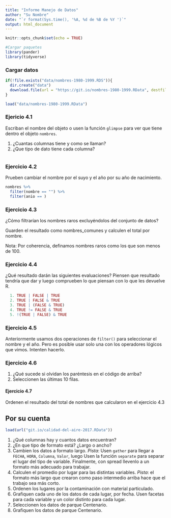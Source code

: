 ```yaml
---
title: "Informe Manejo de Datos"
author: "Su Nombre"
date: "`r format(Sys.time(), '%A, %d de %B de %Y ')`"
output: html_document
---
```


```r
knitr::opts_chunk$set(echo = TRUE)

#Cargar paquetes
library(pander)
library(tidyverse)
```


### Cargar datos

```r
if(!file.exists("data/nombres-1980-1999.RDS")){
  dir.create("data")
  download.file(url = "https://git.io/nombres-1980-1999.RData", destfile = "data/nombres-1980-1999.RData")
}

load("data/nombres-1980-1999.RData")
```


### Ejericio 4.1

Escriban el nombre del objeto o usen la función `glimpse` para ver que tiene
dentro el objeto `nombres`.

1. ¿Cuantas columnas tiene y como se llaman?
2. ¿Que tipo de dato tiene cada columna?


```r

```


### Ejercicio 4.2

Prueben cambiar el nombre por el suyo y el año por su año de nacimiento. 

```r
nombres %>% 
  filter(nombre == "") %>% 
  filter(anio == )
```



### Ejercicio 4.3

¿Cómo filtrarían los nombres raros excluyéndolos del conjunto de datos? 
  
  Guarden el resultado como nombres_comunes y calculen el total por nombre.

Nota: Por coherencia, definamos nombres raros como los que son menos de 100.

### Ejercicio 4.4

¿Qué resultado darán las siguientes evaluaciones? Piensen que resultado tendría
que dar y luego comprueben lo que piensan con lo que les devuelve R.

```r
  1. TRUE | FALSE | TRUE
  2. TRUE | FALSE & TRUE
  3. TRUE | (FALSE & TRUE)
  4. TRUE != FALSE & TRUE
  5. !(TRUE | FALSE) & TRUE
```

### Ejercicio 4.5

Anteriormente usamos dos operaciones de `filter()` para seleccionar el nombre y
el año. Pero es posible usar solo una con los operadores lógicos que vimos. 
Intenten hacerlo.

### Ejercicio 4.6

1. ¿Qué sucede si olvidan los paréntesis en el código de arriba?
2. Seleccionen las últimas 10 filas.

#### Ejercicio 4.7

Ordenen el resultado del total de nombres que calcularon en el ejercicio 4.3

## Por su cuenta

```r
load(url("git.io/calidad-del-aire-2017.RData"))

```
1. ¿Qué columnas hay y cuantos datos encuentran?
2. ¿En que tipo de formato está? ¿Largo o ancho?
3. Cambien los datos a formato largo. *Pista*: Usen `gather` para llegar a
`FECHA`, `HORA`, `Columna`, `Valor`, luego Usen la función `separate` para
separar el lugar del tipo de variable. Finalmente, con spread llevenlo a 
un formato más adecuado para trabajar.
4. Calculen el promedio por lugar para las distintas variables. *Pista*: el
formato más largo que crearon como paso intermedio arriba hace que el trabajo 
sea más corto.
5. Ordenen los lugares por la contaminación con material particulado. 
6. Grafiquen cada uno de los datos de cada lugar, por fecha. Usen facetas para
cada variable y un color distinto para cada lugar.
7. Seleccionen los datos de parque Centenario.
8. Grafiquen los datos de parque Centenario.




